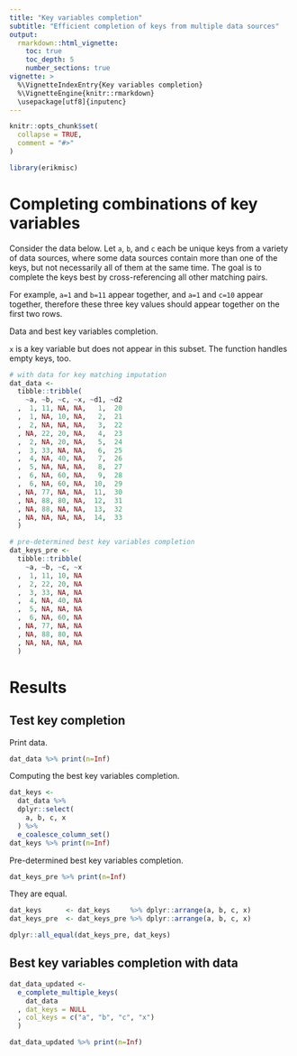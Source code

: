 ```yaml
---
title: "Key variables completion"
subtitle: "Efficient completion of keys from multiple data sources"
output:
  rmarkdown::html_vignette:
    toc: true
    toc_depth: 5
    number_sections: true
vignette: >
  %\VignetteIndexEntry{Key variables completion}
  %\VignetteEngine{knitr::rmarkdown}
  \usepackage[utf8]{inputenc}
---
```


```r
knitr::opts_chunk$set(
  collapse = TRUE,
  comment = "#>"
)
```

```r
library(erikmisc)
```

# Completing combinations of key variables

Consider the data below.
Let `a`, `b`, and `c` each be unique keys from a variety of data sources,
  where some data sources contain more than one of the keys,
  but not necessarily all of them at the same time.
The goal is to complete the keys best by cross-referencing all other matching pairs.

For example, `a=1` and `b=11` appear together, and `a=1` and `c=10` appear together,
  therefore these three key values should appear together on the first two rows.

Data and best key variables completion.

`x` is a key variable but does not appear in this subset.
The function handles empty keys, too.

```r
# with data for key matching imputation
dat_data <-
  tibble::tribble(
    ~a, ~b, ~c, ~x, ~d1, ~d2
  ,  1, 11, NA, NA,   1,  20
  ,  1, NA, 10, NA,   2,  21
  ,  2, NA, NA, NA,   3,  22
  , NA, 22, 20, NA,   4,  23
  ,  2, NA, 20, NA,   5,  24
  ,  3, 33, NA, NA,   6,  25
  ,  4, NA, 40, NA,   7,  26
  ,  5, NA, NA, NA,   8,  27
  ,  6, NA, 60, NA,   9,  28
  ,  6, NA, 60, NA,  10,  29
  , NA, 77, NA, NA,  11,  30
  , NA, 88, 80, NA,  12,  31
  , NA, 88, NA, NA,  13,  32
  , NA, NA, NA, NA,  14,  33
  )

# pre-determined best key variables completion
dat_keys_pre <-
  tibble::tribble(
    ~a, ~b, ~c, ~x
  ,  1, 11, 10, NA
  ,  2, 22, 20, NA
  ,  3, 33, NA, NA
  ,  4, NA, 40, NA
  ,  5, NA, NA, NA
  ,  6, NA, 60, NA
  , NA, 77, NA, NA
  , NA, 88, 80, NA
  , NA, NA, NA, NA
  )
```

# Results

## Test key completion

Print data.

```r
dat_data %>% print(n=Inf)
```

Computing the best key variables completion.

```r
dat_keys <-
  dat_data %>%
  dplyr::select(
    a, b, c, x
  ) %>%
  e_coalesce_column_set()
dat_keys %>% print(n=Inf)
```

Pre-determined best key variables completion.

```r
dat_keys_pre %>% print(n=Inf)
```

They are equal.

```r
dat_keys      <- dat_keys     %>% dplyr::arrange(a, b, c, x)
dat_keys_pre  <- dat_keys_pre %>% dplyr::arrange(a, b, c, x)

dplyr::all_equal(dat_keys_pre, dat_keys)
```

## Best key variables completion with data

```r
dat_data_updated <-
  e_complete_multiple_keys(
    dat_data
  , dat_keys = NULL
  , col_keys = c("a", "b", "c", "x")
  )

dat_data_updated %>% print(n=Inf)
```

